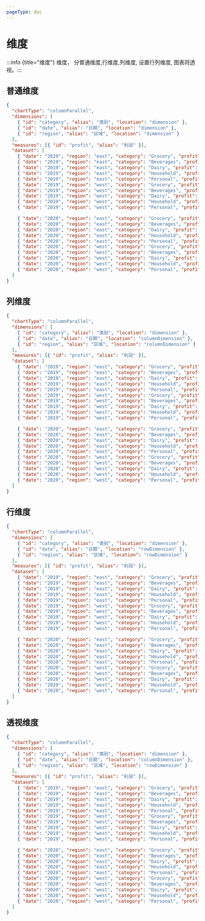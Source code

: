 ```yaml
---
pageType: doc
---
```



# 维度

:::info {title="维度"} 维度， 分普通维度,行维度,列维度, 设置行列维度, 图表将透视。:::

## 普通维度

<Dimensions />

```json {4-6}
{
  "chartType": "columnParallel",
  "dimensions": [
    { "id": "category", "alias": "类别", "location": "dimension" },
    { "id": "date", "alias": "日期", "location": "dimension" },
    { "id": "region", "alias": "区域", "location": "dimension" }
  ],
  "measures": [{ "id": "profit", "alias": "利润" }],
  "dataset": [
    { "date": "2019", "region": "east", "category": "Grocery", "profit": 10 },
    { "date": "2019", "region": "east", "category": "Beverages", "profit": 30 },
    { "date": "2019", "region": "east", "category": "Dairy", "profit": 30 },
    { "date": "2019", "region": "east", "category": "Household", "profit": 50 },
    { "date": "2019", "region": "east", "category": "Personal", "profit": 40 },
    { "date": "2019", "region": "west", "category": "Grocery", "profit": 10 },
    { "date": "2019", "region": "west", "category": "Beverages", "profit": 30 },
    { "date": "2019", "region": "west", "category": "Dairy", "profit": 30 },
    { "date": "2019", "region": "west", "category": "Household", "profit": 50 },
    { "date": "2019", "region": "west", "category": "Personal", "profit": 40 },

    { "date": "2020", "region": "east", "category": "Grocery", "profit": 10 },
    { "date": "2020", "region": "east", "category": "Beverages", "profit": 30 },
    { "date": "2020", "region": "east", "category": "Dairy", "profit": 30 },
    { "date": "2020", "region": "east", "category": "Household", "profit": 50 },
    { "date": "2020", "region": "east", "category": "Personal", "profit": 40 },
    { "date": "2020", "region": "west", "category": "Grocery", "profit": 10 },
    { "date": "2020", "region": "west", "category": "Beverages", "profit": 30 },
    { "date": "2020", "region": "west", "category": "Dairy", "profit": 30 },
    { "date": "2020", "region": "west", "category": "Household", "profit": 50 },
    { "date": "2020", "region": "west", "category": "Personal", "profit": 40 }
  ]
}
```

## 列维度

<ColumnDimensions />

```json {4-6}
{
  "chartType": "columnParallel",
  "dimensions": [
    { "id": "category", "alias": "类别", "location": "dimension" },
    { "id": "date", "alias": "日期", "location": "columnDimension" },
    { "id": "region", "alias": "区域", "location": "columnDimension" }
  ],
  "measures": [{ "id": "profit", "alias": "利润" }],
  "dataset": [
    { "date": "2019", "region": "east", "category": "Grocery", "profit": 10 },
    { "date": "2019", "region": "east", "category": "Beverages", "profit": 30 },
    { "date": "2019", "region": "east", "category": "Dairy", "profit": 30 },
    { "date": "2019", "region": "east", "category": "Household", "profit": 50 },
    { "date": "2019", "region": "east", "category": "Personal", "profit": 40 },
    { "date": "2019", "region": "west", "category": "Grocery", "profit": 10 },
    { "date": "2019", "region": "west", "category": "Beverages", "profit": 30 },
    { "date": "2019", "region": "west", "category": "Dairy", "profit": 30 },
    { "date": "2019", "region": "west", "category": "Household", "profit": 50 },
    { "date": "2019", "region": "west", "category": "Personal", "profit": 40 },

    { "date": "2020", "region": "east", "category": "Grocery", "profit": 10 },
    { "date": "2020", "region": "east", "category": "Beverages", "profit": 30 },
    { "date": "2020", "region": "east", "category": "Dairy", "profit": 30 },
    { "date": "2020", "region": "east", "category": "Household", "profit": 50 },
    { "date": "2020", "region": "east", "category": "Personal", "profit": 40 },
    { "date": "2020", "region": "west", "category": "Grocery", "profit": 10 },
    { "date": "2020", "region": "west", "category": "Beverages", "profit": 30 },
    { "date": "2020", "region": "west", "category": "Dairy", "profit": 30 },
    { "date": "2020", "region": "west", "category": "Household", "profit": 50 },
    { "date": "2020", "region": "west", "category": "Personal", "profit": 40 }
  ]
}
```

## 行维度

<RowDimensions />

```json {4-6}
{
  "chartType": "columnParallel",
  "dimensions": [
    { "id": "category", "alias": "类别", "location": "dimension" },
    { "id": "date", "alias": "日期", "location": "rowDimension" },
    { "id": "region", "alias": "区域", "location": "rowDimension" }
  ],
  "measures": [{ "id": "profit", "alias": "利润" }],
  "dataset": [
    { "date": "2019", "region": "east", "category": "Grocery", "profit": 10 },
    { "date": "2019", "region": "east", "category": "Beverages", "profit": 30 },
    { "date": "2019", "region": "east", "category": "Dairy", "profit": 30 },
    { "date": "2019", "region": "east", "category": "Household", "profit": 50 },
    { "date": "2019", "region": "east", "category": "Personal", "profit": 40 },
    { "date": "2019", "region": "west", "category": "Grocery", "profit": 10 },
    { "date": "2019", "region": "west", "category": "Beverages", "profit": 30 },
    { "date": "2019", "region": "west", "category": "Dairy", "profit": 30 },
    { "date": "2019", "region": "west", "category": "Household", "profit": 50 },
    { "date": "2019", "region": "west", "category": "Personal", "profit": 40 },

    { "date": "2020", "region": "east", "category": "Grocery", "profit": 10 },
    { "date": "2020", "region": "east", "category": "Beverages", "profit": 30 },
    { "date": "2020", "region": "east", "category": "Dairy", "profit": 30 },
    { "date": "2020", "region": "east", "category": "Household", "profit": 50 },
    { "date": "2020", "region": "east", "category": "Personal", "profit": 40 },
    { "date": "2020", "region": "west", "category": "Grocery", "profit": 10 },
    { "date": "2020", "region": "west", "category": "Beverages", "profit": 30 },
    { "date": "2020", "region": "west", "category": "Dairy", "profit": 30 },
    { "date": "2020", "region": "west", "category": "Household", "profit": 50 },
    { "date": "2020", "region": "west", "category": "Personal", "profit": 40 }
  ]
}
```

## 透视维度

<PivotDimensions />

```json {4-6}
{
  "chartType": "columnParallel",
  "dimensions": [
    { "id": "category", "alias": "类别", "location": "dimension" },
    { "id": "date", "alias": "日期", "location": "columnDimension" },
    { "id": "region", "alias": "区域", "location": "rowDimension" }
  ],
  "measures": [{ "id": "profit", "alias": "利润" }],
  "dataset": [
    { "date": "2019", "region": "east", "category": "Grocery", "profit": 10 },
    { "date": "2019", "region": "east", "category": "Beverages", "profit": 30 },
    { "date": "2019", "region": "east", "category": "Dairy", "profit": 30 },
    { "date": "2019", "region": "east", "category": "Household", "profit": 50 },
    { "date": "2019", "region": "east", "category": "Personal", "profit": 40 },
    { "date": "2019", "region": "west", "category": "Grocery", "profit": 10 },
    { "date": "2019", "region": "west", "category": "Beverages", "profit": 30 },
    { "date": "2019", "region": "west", "category": "Dairy", "profit": 30 },
    { "date": "2019", "region": "west", "category": "Household", "profit": 50 },
    { "date": "2019", "region": "west", "category": "Personal", "profit": 40 },

    { "date": "2020", "region": "east", "category": "Grocery", "profit": 10 },
    { "date": "2020", "region": "east", "category": "Beverages", "profit": 30 },
    { "date": "2020", "region": "east", "category": "Dairy", "profit": 30 },
    { "date": "2020", "region": "east", "category": "Household", "profit": 50 },
    { "date": "2020", "region": "east", "category": "Personal", "profit": 40 },
    { "date": "2020", "region": "west", "category": "Grocery", "profit": 10 },
    { "date": "2020", "region": "west", "category": "Beverages", "profit": 30 },
    { "date": "2020", "region": "west", "category": "Dairy", "profit": 30 },
    { "date": "2020", "region": "west", "category": "Household", "profit": 50 },
    { "date": "2020", "region": "west", "category": "Personal", "profit": 40 }
  ]
}
```
